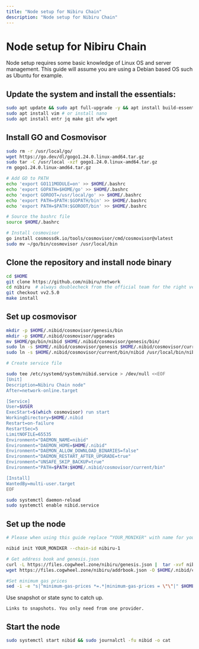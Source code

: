 ```yaml
---
title: "Node setup for Nibiru Chain"
description: "Node setup for Nibiru Chain"
---
```


# Node setup for Nibiru Chain

Node setup requires some basic knowledge of Linux OS and server management. This guide will assume
you are using a Debian based OS such as Ubuntu for example.

## Update the system and install the essentials:

```bash
sudo apt update && sudo apt full-upgrade -y && apt install build-essential 
sudo apt install vim # or install nano
sudo apt install entr jq make git ufw wget 
```

## Install GO and Cosmovisor

```bash
sudo rm -r /usr/local/go/
wget https://go.dev/dl/gogo1.24.0.linux-amd64.tar.gz
sudo tar -C /usr/local -xzf gogo1.24.0.linux-amd64.tar.gz
rm gogo1.24.0.linux-amd64.tar.gz

# Add GO to PATH
echo 'export GO111MODULE=on' >> $HOME/.bashrc
echo 'export GOPATH=$HOME/go' >> $HOME/.bashrc
echo 'export GOROOT=/usr/local/go' >> $HOME/.bashrc
echo 'export PATH=$PATH:$GOPATH/bin' >> $HOME/.bashrc
echo 'export PATH=$PATH:$GOROOT/bin' >> $HOME/.bashrc

# Source the bashrc file
source $HOME/.bashrc

# Install cosmovisor
go install cosmossdk.io/tools/cosmovisor/cmd/cosmovisor@vlatest
sudo mv ~/go/bin/cosmovisor /usr/local/bin
```

## Clone the repository and install node binary

```bash
cd $HOME 
git clone https://github.com/nibiru/network
cd nibiru  # always doublecheck from the official team for the right version
git checkout vv2.5.0
make install
```

## Set up cosmovisor

```bash 
mkdir -p $HOME/.nibid/cosmovisor/genesis/bin
mkdir -p $HOME/.nibid/cosmovisor/upgrades
mv $HOME/go/bin/nibid $HOME/.nibid/cosmovisor/genesis/bin/
sudo ln -s $HOME/.nibid/cosmovisor/genesis $HOME/.nibid/cosmovisor/current -f
sudo ln -s $HOME/.nibid/cosmovisor/current/bin/nibid /usr/local/bin/nibid -f

# Create service file

sudo tee /etc/systemd/system/nibid.service > /dev/null <<EOF
[Unit]
Description=Nibiru Chain node"
After=network-online.target

[Service]
User=$USER
ExecStart=$(which cosmovisor) run start
WorkingDirectory=$HOME/.nibid
Restart=on-failure 
RestartSec=5
LimitNOFILE=65535
Environment="DAEMON_NAME=nibid"
Environment="DAEMON_HOME=$HOME/.nibid"
Environment="DAEMON_ALLOW_DOWNLOAD_BINARIES=false"
Environment="DAEMON_RESTART_AFTER_UPGRADE=true"
Environment="UNSAFE_SKIP_BACKUP=true"
Environment="PATH=$PATH:$HOME/.nibid/cosmovisor/current/bin"

[Install]
WantedBy=multi-user.target
EOF

sudo systemctl daemon-reload
sudo systemctl enable nibid.service
```

## Set up the node 

```bash
# Please when using this guide replace “YOUR_MONIKER" with name for your node.

nibid init YOUR_MONIKER --chain-id nibiru-1

# Get address book and genesis.json
curl -L https://files.cogwheel.zone/nibiru/genesis.json |  tar -xvf nibiru_genesis.tar.xz -C $HOME/.nibid/config/genesis.json
wget https://files.cogwheel.zone/nibiru/addrbook.json -O $HOME/.nibid/config/addrbook.json

#Set minimum gas prices
sed -i -e "s|^minimum-gas-prices *=.*|minimum-gas-prices = \"\"|" $HOME/.nibid/config/app.toml
```

Use snapshot or state sync to catch up.
``` 
Links to snapshots. You only need from one provider.

```

## Start the node

```bash
sudo systemctl start nibid && sudo journalctl -fu nibid -o cat
```